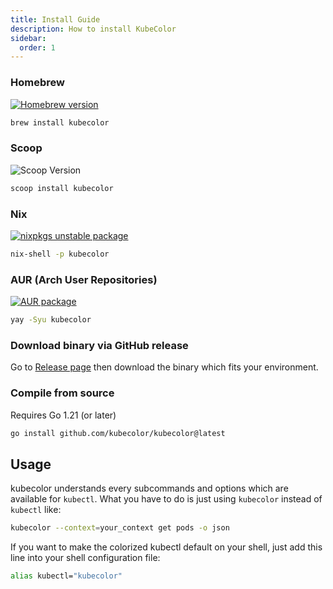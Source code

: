 ```yaml
---
title: Install Guide
description: How to install KubeColor
sidebar:
  order: 1
---
```



### Homebrew

[![Homebrew version](https://repology.org/badge/version-for-repo/homebrew/kubecolor.svg)](https://repology.org/project/kubecolor/versions)

```sh
brew install kubecolor
```

### Scoop

![Scoop Version](https://img.shields.io/scoop/v/kubecolor?label=Scoop%2FMain&color=4cc61f)

```sh
scoop install kubecolor
```

### Nix

[![nixpkgs unstable package](https://repology.org/badge/version-for-repo/nix_unstable/kubecolor.svg)](https://repology.org/project/kubecolor/versions)

```sh
nix-shell -p kubecolor
```

### AUR (Arch User Repositories)

[![AUR package](https://repology.org/badge/version-for-repo/aur/kubecolor.svg)](https://repology.org/project/kubecolor/versions)

```sh
yay -Syu kubecolor
```

### Download binary via GitHub release

Go to [Release page](https://github.com/kubecolor/kubecolor/releases) then download the binary which fits your environment.

### Compile from source

Requires Go 1.21 (or later)

```sh
go install github.com/kubecolor/kubecolor@latest
```

## Usage

kubecolor understands every subcommands and options which are available for `kubectl`. What you have to do is just using `kubecolor`
instead of `kubectl` like:

```sh
kubecolor --context=your_context get pods -o json
```

If you want to make the colorized kubectl default on your shell, just add this line into your shell configuration file:

```sh
alias kubectl="kubecolor"
```